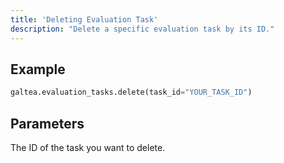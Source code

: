 ```yaml
---
title: 'Deleting Evaluation Task'
description: "Delete a specific evaluation task by its ID."
---
```


## Example
```python
galtea.evaluation_tasks.delete(task_id="YOUR_TASK_ID")
```

## Parameters
<ResponseField name="evaluation_task_id" type="string" required>
  The ID of the task you want to delete.
</ResponseField>
